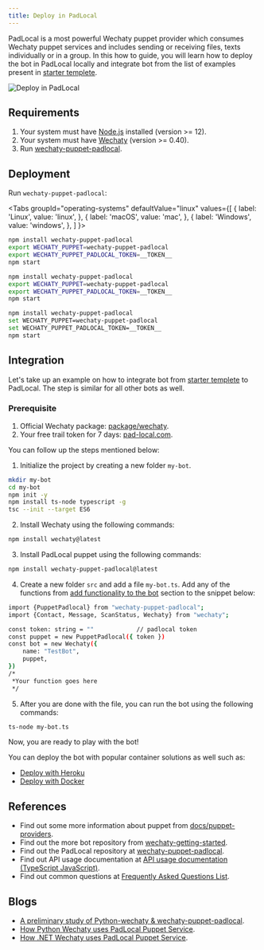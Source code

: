 ```yaml
---
title: Deploy in PadLocal
---
```


PadLocal is a most powerful Wechaty puppet provider which consumes Wechaty puppet services and includes sending or receiving files, texts individually or in a group. In this how to guide, you will learn how to deploy the bot in PadLocal locally and integrate bot from the list of examples present in [starter templete](https://github.com/wechaty/wechaty-getting-started).

![Deploy in PadLocal](../../static/img/docs/howto/IM_platform/PadLocal.webp)

## Requirements

1. Your system must have [Node.js](https://nodejs.org/en/download/package-manager/) installed (version >= 12).
2. Your system must have [Wechaty](https://github.com/wechaty/wechaty) (version >= 0.40).
3. Run [wechaty-puppet-padlocal](https://www.npmjs.com/package/wechaty-puppet-padlocal).

## Deployment

Run `wechaty-puppet-padlocal`:

<!-- MDX import -->

<Tabs
  groupId="operating-systems"
  defaultValue="linux"
  values={[
    { label: 'Linux',   value: 'linux', },
    { label: 'macOS',   value: 'mac', },
    { label: 'Windows', value: 'windows', },
  ]
}>

<TabItem value="linux">

```sh
npm install wechaty-puppet-padlocal
export WECHATY_PUPPET=wechaty-puppet-padlocal
export WECHATY_PUPPET_PADLOCAL_TOKEN=__TOKEN__
npm start
```

</TabItem>
<TabItem value="mac">

```sh
npm install wechaty-puppet-padlocal
export WECHATY_PUPPET=wechaty-puppet-padlocal
export WECHATY_PUPPET_PADLOCAL_TOKEN=__TOKEN__
npm start
```

</TabItem>
<TabItem value="windows">

```sh
npm install wechaty-puppet-padlocal
set WECHATY_PUPPET=wechaty-puppet-padlocal
set WECHATY_PUPPET_PADLOCAL_TOKEN=__TOKEN__
npm start
```

</TabItem>
</Tabs>

## Integration

Let's take up an example on how to integrate bot from [starter templete](https://github.com/wechaty/wechaty-getting-started) to PadLocal. The step is similar for all other bots as well.

### Prerequisite

1. Official Wechaty package: [package/wechaty](https://www.npmjs.com/package/wechaty).
2. Your free trail token for 7 days: [pad-local.com](http://pad-local.com/).

You can follow up the steps mentioned below:

1. Initialize the project by creating a new folder `my-bot`.

```bash
mkdir my-bot
cd my-bot
npm init -y
npm install ts-node typescript -g
tsc --init --target ES6
```

2. Install Wechaty using the following commands:

```bash
npm install wechaty@latest
```

3. Install PadLocal puppet using the following commands:

```bash
npm install wechaty-puppet-padlocal@latest
```

4. Create a new folder `src` and add a file `my-bot.ts`. Add any of the functions from <a href="#"> add functionality to the bot</a> section to the snippet below:

```bash
import {PuppetPadlocal} from "wechaty-puppet-padlocal";
import {Contact, Message, ScanStatus, Wechaty} from "wechaty";

const token: string = ""            // padlocal token
const puppet = new PuppetPadlocal({ token })
const bot = new Wechaty({
    name: "TestBot",
    puppet,
})
/*
 *Your function goes here
 */
```

5. After you are done with the file, you can run the bot using the following commands:

```bash
ts-node my-bot.ts
```
Now, you are ready to play with the bot!

You can deploy the bot with popular container solutions as well such as:

* [Deploy with Heroku](#a)
* [Deploy with Docker](#b)

## References

* Find out some more information about puppet from [docs/puppet-providers](https://wechaty.js.org/docs/puppet-providers/).
* Find out the more bot repository from [wechaty-getting-started](https://github.com/wechaty/wechaty-getting-started).
* Find out the PadLocal repository at [wechaty-puppet-padlocal](https://github.com/padlocal/wechaty-puppet-padlocal).
* Find out API usage documentation at [API usage documentation (TypeScript JavaScript)](https://github.com/padlocal/wechaty-puppet-padlocal/wiki/API-%E4%BD%BF%E7%94%A8%E6%96%87%E6%A1%A3-(TypeScript-JavaScript)).
* Find out common questions at [Frequently Asked Questions List](https://github.com/padlocal/wechaty-puppet-padlocal/wiki/%E5%B8%B8%E8%A7%81%E9%97%AE%E9%A2%98%E5%88%97%E8%A1%A8).

## Blogs

* [A preliminary study of Python-wechaty & wechaty-puppet-padlocal](https://wechaty.js.org/2021/03/08/python-wechaty-and-wechaty-puppet-padlocal/).
* [How Python Wechaty uses PadLocal Puppet Service](https://wechaty.js.org/2021/02/03/python-wechaty-for-padlocal-puppet-service/).
* [How .NET Wechaty uses PadLocal Puppet Service](https://wechaty.js.org/2021/01/28/csharp-wechaty-for-padlocal-puppet-service/).
